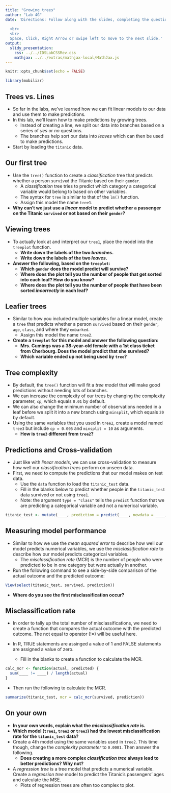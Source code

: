 ```yaml
---
title: "Growing trees"
author: "Lab 4G"
date: 'Directions: Follow along with the slides, completing the questions in <font color=#25679E><b>blue</b></font> on your computer, and answering the questions in **red** in your journal.  
  
  <br>
  <br>
  Space, Click, Right Arrow or swipe left to move to the next slide.'
output: 
  slidy_presentation: 
    css: ../../IDSLabCSSRev.css
    mathjax: ../../extras/mathjax-local/MathJax.js
---
```


```r
knitr::opts_chunk$set(echo = FALSE)
```

```r
library(mobilizr)
```

## Trees vs. Lines

- So far in the labs, we've learned how we can fit linear models to our data and use them to make predictions.
- In this lab, we'll learn how to make predictions by growing trees.
    - Instead of creating a line, we split our data into branches based on a series of _yes_ or _no_ questions.
    - The branches help sort our data into _leaves_ which can then be used to make predictions.
- <span class="blue">Start by loading the `titanic` data.</span>


## Our first tree

- <span class="blue">Use the `tree()` function to create a _classification_ tree that predicts whether a person `survived` the Titanic based on their `gender`.</span>
    - A _classification_ tree tries to predict which category a categorical variable would belong to based on other variables.
    - The syntax for `tree` is similar to that of the `lm()` function.
    - <span class="blue">Assign this model the name `tree1`.</span>

- **Why can't we just use a _linear model_ to predict whether a passenger on the Titanic `survived` or not based on their `gender`?**


## Viewing trees

- <span class="blue">To actually look at and interpret our `tree1`, place the model into the `treeplot` function.</span>
    - **Write down the labels of the two _branches_.**
    - **Write down the labels of the two _leaves_.**
- **Answer the following, based on the `treeplot`:**
    - **Which `gender` does the model predict will survive?**
    - **Where does the plot tell you the number of people that get sorted into each leaf? How do you know?**
    - **Where does the plot tell you the number of people that have been sorted _incorrectly_ in each leaf?**


## Leafier trees

- <span class="blue">Similar to how you included multiple variables for a linear model, create a `tree` that predicts whether a person `survived` based on their `gender`, `age`, `class`, and where they `embarked`.</span>
    - <span class="blue">Assign this model the name `tree2`.</span>
- **Create a `treeplot` for this model and answer the following question:**
    - **Mrs. Cumings was a 38-year-old female with a 1st class ticket from Cherbourg. Does the model predict that she survived?**
    - **Which variable ended up not being used by `tree`?**


## Tree complexity

- By default, the `tree()` function will fit a _tree model_ that will make good predictions without needing lots of branches.
- We can increase the complexity of our trees by changing the complexity parameter, `cp`, which equals `0.01` by default.
- We can also change the minimum number of observations needed in a leaf before we split it into a new branch using `minsplit`, which equals `20` by default.
- <span class="blue">Using the same variables that you used in `tree2`, create a model named `tree3` but include `cp = 0.005` and `minsplit = 10` as arguments.</span>
    - **How is `tree3` different from `tree2`?**

## Predictions and Cross-validation

- Just like with _linear models_, we can use cross-validation to measure how well our _classification trees_ perform on unseen data.
- First, we need to compute the predictions that our model makes on test data.
    - <span class="blue">Use the `data` function to load the `titanic_test` data.</span>
    - <span class="blue">Fill in the blanks below to predict whether people in the `titanic_test` data survived or not using `tree1`.</span>
    - Note: the argument `type = "class"` tells the `predict` function that we are predicting a categorical variable and not a numerical variable.

```r
titanic_test <- mutate(____, prediction = predict(____, newdata = ____, type = "class"))
```


## Measuring model performance

- Similar to how we use the _mean squared error_ to describe how well our model predicts numerical variables, we use the _misclassification rate_ to describe how our model predicts categorical variables.
    - The _misclassification rate_ (MCR) is the number of people who were predicted to be in one category but were actually in another.
    
- <span class="blue">Run the following command to see a side-by-side comparison of the actual outcome and the predicted outcome:</span>

```r
View(select(titanic_test, survived, prediction))
```

- **Where do you see the first misclassification occur?**

## Misclassification rate

- In order to tally up the total number of misclassifications, we need to create a function that compares the actual outcome with the predicted outcome. The not equal to operator (!=) will be useful here.

- In R, TRUE statements are assinged a value of 1 and FALSE statements are assigned a value of zero.

    - <span class="blue">Fill in the blanks to create a function to calculate the MCR.</span>


```r
calc_mcr <- function(actual, predicted) {
  sum(____ != ____) / length(actual)
}
```

- <span class="blue">Then run the following to calculate the MCR.</span>

```r
summarize(titanic_test, mcr = calc_mcr(survived, prediction))
```


## On your own

- **In your own words, explain what the _misclassification rate_ is.**
- **Which model (`tree1`, `tree2` or `tree3`) had the lowest misclassification rate for the `titanic_test` data?**
- <span class="blue">Create a 4th model using the same variables used in `tree2`. This time though, change the _complexity parameter_ to `0.0001`. Then answer the following.</span>
    - **Does creating a more complex _classification tree_ always lead to better predictions? Why not?**
- <span class="blue">A _regression tree_ is a tree model that predicts a numerical variable. Create a _regression tree_ model to predict the Titanic's passengers' ages and calculate the MSE.</span>
    - Plots of regression trees are often too complex to plot.